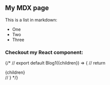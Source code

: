 ## My MDX page
 
This is a list in markdown:
 
- One
- Two
- Three
 
### Checkout my React component:

{/* // export default Blog1({children}) => {
//     return <div className="prose">{children}</div>
// } */}
 


 
